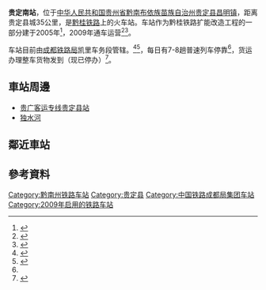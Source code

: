 {{Distinguish|贵定站|贵定县站}}
{{Infobox China railway station
|车站名称 = 贵定南站
|图片 = 
|图片介绍 = 
|其他名称 = 
|车站拼音 = Guidingnan
|英文名称 = Guidingnan Railway Station 
|电报码 = IDW
|拼音码 = GDN
|车站位置 = [[贵州省|贵州省]][[黔南布依族苗族自治州|黔南布依族苗族自治州]][[贵定县|贵定县]][[昌明镇|昌明镇]]X922（安定路）
|坐标 = {{Coord|26.349102|N|107.185797|E|format=dms|display=inline,title|type:railwaystation_region:CN}}
|归属 = [[成都铁路局|成都铁路局]]凯里车务段
|线路 = [[黔桂铁路|黔桂铁路]]
|车站等级 = [[四等站_(中铁)|四等站]]
|月台数目 = 
|站台面 = 
|股道数目 = 4
|网站 = 
}}
'''贵定南站'''，位于[[中华人民共和国|中华人民共和国]][[贵州省|贵州省]][[黔南布依族苗族自治州|黔南布依族苗族自治州]][[贵定县|贵定县]][[昌明镇|昌明镇]]，距离贵定县城35公里，是[[黔桂铁路|黔桂铁路]]上的火车站。车站作为黔桂铁路扩能改造工程的一部分建于2005年<ref>{{cite news|title=黔桂铁路改造投资42亿 建成后列车时速全省最高|url=http://news.sohu.com/20050329/n224908840.shtml|work=金黔在线-贵州商报|publisher=搜狐网|date=2005-03-29|accessdate=2020-07-21|archive-date=2020-07-21|archive-url=https://web.archive.org/web/20200721153857/http://news.sohu.com/20050329/n224908840.shtml|dead-url=no}}</ref>，2009年通车运营<ref name="gdn">{{cite news|title=贵定2高铁站2普速站 贵州首个拥有4个火车站县城|url=http://www.gywb.cn/content/2015-06/14/content_3257427.htm|work=贵州都市报|publisher=贵阳网|date=2015-06-14|accessdate=2020-07-21|archive-date=2020-07-21|archive-url=https://web.archive.org/web/20200721152945/http://www.gywb.cn/content/2015-06/14/content_3257427.htm|dead-url=no}}</ref><ref>{{cite book|author=《中国铁道年鉴》编辑部|title=中国铁道年鉴2010|publisher=铁道部档案史志中心|year=2010|issn=1009-6957}}</ref>。

车站目前由[[成都铁路局|成都铁路局]]凯里车务段管辖。<ref>{{cite news|title=贵定南站站台搭起临时产房 车站职工当“接生婆”|url=http://www.gywb.cn/system/2015/08/07/003650001.shtml|work=贵州都市报|publisher=贵阳网|date=2015-08-07|accessdate=2020-07-21|archive-date=2020-07-22|archive-url=https://web.archive.org/web/20200722025211/http://www.gywb.cn/system/2015/08/07/003650001.shtml|dead-url=no}}</ref><ref>{{Cite web |url=http://search.huochepiao.com/huochezhan/jieshao/3165.htm |title=贵定南火车站介绍 |access-date=2017-02-17 |archive-date=2017-02-17 |archive-url=https://web.archive.org/web/20170217143232/http://search.huochepiao.com/huochezhan/jieshao/3165.htm |dead-url=no }}</ref>，每日有7-8趟普速列车停靠<ref name="gdn"/>，货运办理整车货物发到（现已停办）<ref name="95306info">{{cite web|url=http://hyfw.95306.cn/hyinfo/action/FwcszsAction_index?type=1|title=营业站服务信息查询|publisher=中国铁路95306网|accessdate=2020-07-21|archive-date=2018-09-14|archive-url=https://web.archive.org/web/20180914133603/http://hyfw.95306.cn/hyinfo/action/FwcszsAction_index?type=1|dead-url=no}}</ref>。
==車站周邊==
* [[贵广客运专线|贵广客运专线]][[贵定县站|贵定县站]]
* [[独水河|独水河]]

==鄰近車站== 
{{start rail box|[[中国铁路|中国铁路]]}}
{{s-inop|[[沿山站|沿山站]]}}
{{s-line|[[黔桂铁路|黔桂铁路]]}}
{{s-inop|[[摆梭站|摆梭站]]}}
{{s-end}}

==參考資料==
{{reflist}}
{{China-rail-stub}}
{{黔桂铁路}}
{{贵州省铁路}}
[[Category:黔南州铁路车站|Category:黔南州铁路车站]]
[[Category:贵定县|Category:贵定县]]
[[Category:中国铁路成都局集团车站|Category:中国铁路成都局集团车站]]
[[Category:2009年启用的铁路车站|Category:2009年启用的铁路车站]]